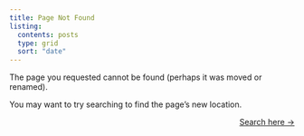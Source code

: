 ```yaml
---
title: Page Not Found
listing:
  contents: posts
  type: grid
  sort: "date"
---
```


The page you requested cannot be found (perhaps it was moved or renamed).

You may want to try searching to find the page's new location.

::: {style="text-align: right"}
[Search here →](index.qmd)
:::

